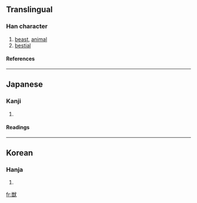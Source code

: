 {{see|獸}}

==Translingual==
===Han character===
{{Han char|rn=94|rad=犬|as=12|sn=15|four=|canj=火口戈大 (FRIK)}}
# [[beast]], [[animal]]
# [[bestial]]
====References====
{{Han ref|kx=0719.131|dkj=20714|dj=1130.130|hdz=21369.071|uh=7363|ud=29539}}

----
==Japanese==
===Kanji===
{{ja-kanji|grade=|rs=犬12}}
# {{defn|Japanese}} 
====Readings====
{{ja-readings|on=[[じゅう]] (jū)|kun=[[けもの]] (kemono), [[けだもの]] (kedamono)}}

----
==Korean==
===Hanja===
{{ko-hanja|hangeul=수|eumhun=|rv=su|mr=su|y=swu}}
# {{defn|Korean}}

[[fr:獣]]